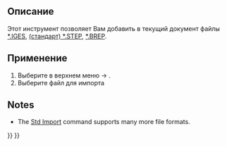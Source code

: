 <languages/>

<div class="mw-translate-fuzzy">
{{Docnav/ru
|[[Part_Measure_Toggle_Delta/ru|Переключить Дельту]]
|[[Part_Export/ru|Экспорт в CAD]]
|[[Part_Workbench/ru|Верстак "Part"]]
|IconL=Part_Measure_Toggle_Delta.svg
|IconR=Part_Export.svg
|IconC=Workbench_Part.svg
}}
</div>

<div class="mw-translate-fuzzy">
{{GuiCommand/ru
|Name=Part Import‏‎
|Name/ru=Part ImportCAD‏‎
|MenuLocation=Деталь → Импорт CAD
|Workbenches=[[Part Workbench/ru|Part]]
|SeeAlso=[[Std_Import/ru|Std Import]]
}}
</div>

<span id="Description"></span>
==Описание== 

<div class="mw-translate-fuzzy">
Этот инструмент позволяет Вам добавить в текущий документ файлы [https://ru.wikipedia.org/wiki/IGES *.IGES], [https://ru.wikipedia.org/wiki/STEP (стандарт) *.STEP], [http://en.wikipedia.org/wiki/BREP *.BREP].
</div>

<span id="Usage"></span>
==Применение==

<div class="mw-translate-fuzzy">
# Выберите в верхнем меню {{KEY|Деталь}}  →  {{KEY|[[Image:Part ImportCAD.png|24px]]  Импорт CAD}}.
# Выберите файл для импорта
</div>

==Notes==

* The [[Std_Import|Std Import]] command supports many more file formats.


<div class="mw-translate-fuzzy">
{{Docnav/ru
|[[Part_Measure_Toggle_Delta/ru|Переключить Дельту]]
|[[Part_Export/ru|Экспорт в CAD]]
|[[Part_Workbench/ru|Верстак "Part"]]
|IconL=Part_Measure_Toggle_Delta.svg
|IconR=Part_Export.svg
|IconC=Workbench_Part.svg
}}
</div>

{{Part_Tools_navi{{#translation:}}}}
{{Userdocnavi{{#translation:}}}}
